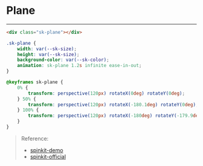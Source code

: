 
<Meta />

<style>
{`
    .sk-plane {
        --sk-size: 40px;
        --sk-color: #1ea7fd;
        width: var(--sk-size);
        height: var(--sk-size);
        background-color: var(--sk-color);
        animation: sk-plane 1.2s infinite ease-in-out;
    }
    @keyframes sk-plane {
        0% {
            transform: perspective(120px) rotateX(0deg) rotateY(0deg);
        } 50% {
            transform: perspective(120px) rotateX(-180.1deg) rotateY(0deg);
        } 100% {
            transform: perspective(120px) rotateX(-180deg) rotateY(-179.9deg);
        }
    }
`}
</style>

# Plane

<Unstyled>
    <div className="p-20">
        <div className="sk-plane"></div>
    </div>
</Unstyled>

---

```html
<div class="sk-plane"></div>
```

```css
.sk-plane {
    width: var(--sk-size);
    height: var(--sk-size);
    background-color: var(--sk-color);
    animation: sk-plane 1.2s infinite ease-in-out;
}

@keyframes sk-plane {
    0% {
        transform: perspective(120px) rotateX(0deg) rotateY(0deg);
    } 50% {
        transform: perspective(120px) rotateX(-180.1deg) rotateY(0deg);
    } 100% {
        transform: perspective(120px) rotateX(-180deg) rotateY(-179.9deg);
    }
}
```

> Reference:
> - [spinkit-demo](https://tobiasahlin.com/spinkit/)
> - [spinkit-official](https://github.com/tobiasahlin/SpinKit)